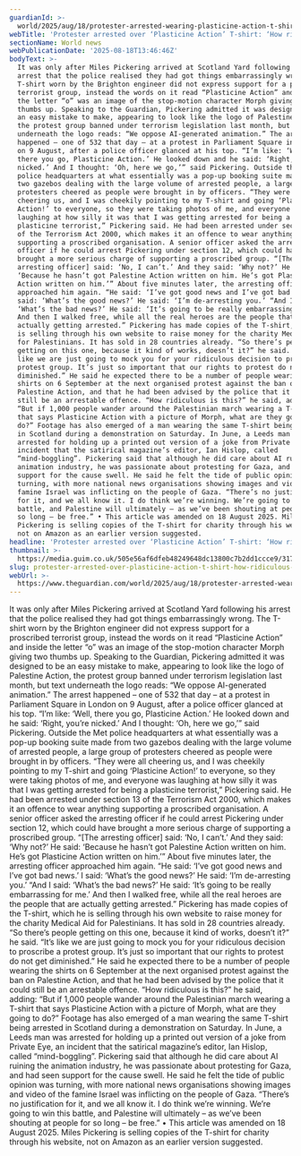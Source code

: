 ```yaml
---
guardianId: >-
  world/2025/aug/18/protester-arrested-wearing-plasticine-action-t-shirt-palestine-gaza-protest
webTitle: 'Protester arrested over ‘Plasticine Action’ T-shirt: ‘How ridiculous is this?’'
sectionName: World news
webPublicationDate: '2025-08-18T13:46:46Z'
bodyText: >-
  It was only after Miles Pickering arrived at Scotland Yard following his
  arrest that the police realised they had got things embarrassingly wrong. The
  T-shirt worn by the Brighton engineer did not express support for a proscribed
  terrorist group, instead the words on it read “Plasticine Action” and inside
  the letter “o” was an image of the stop-motion character Morph giving two
  thumbs up. Speaking to the Guardian, Pickering admitted it was designed to be
  an easy mistake to make, appearing to look like the logo of Palestine Action,
  the protest group banned under terrorism legislation last month, but text
  underneath the logo reads: “We oppose AI-generated animation.” The arrest
  happened – one of 532 that day – at a protest in Parliament Square in London
  on 9 August, after a police officer glanced at his top. “I’m like: ‘Well,
  there you go, Plasticine Action.’ He looked down and he said: ‘Right, you’re
  nicked.’ And I thought: ‘Oh, here we go,’” said Pickering. Outside the Met
  police headquarters at what essentially was a pop-up booking suite made from
  two gazebos dealing with the large volume of arrested people, a large group of
  protesters cheered as people were brought in by officers. “They were all
  cheering us, and I was cheekily pointing to my T-shirt and going ‘Plasticine
  Action!’ to everyone, so they were taking photos of me, and everyone was
  laughing at how silly it was that I was getting arrested for being a
  plasticine terrorist,” Pickering said. He had been arrested under section 13
  of the Terrorism Act 2000, which makes it an offence to wear anything
  supporting a proscribed organisation. A senior officer asked the arresting
  officer if he could arrest Pickering under section 12, which could have
  brought a more serious charge of supporting a proscribed group. “[The
  arresting officer] said: ‘No, I can’t.’ And they said: ‘Why not?’ He said:
  ‘Because he hasn’t got Palestine Action written on him. He’s got Plasticine
  Action written on him.’” About five minutes later, the arresting officer
  approached him again. “He said: ‘I’ve got good news and I’ve got bad news.’ I
  said: ‘What’s the good news?’ He said: ‘I’m de-arresting you.’ “And I said:
  ‘What’s the bad news?’ He said: ‘It’s going to be really embarrassing for me.’
  And then I walked free, while all the real heroes are the people that are
  actually getting arrested.” Pickering has made copies of the T-shirt, which he
  is selling through his own website to raise money for the charity Medical Aid
  for Palestinians. It has sold in 28 countries already. “So there’s people
  getting on this one, because it kind of works, doesn’t it?” he said. “It’s
  like we are just going to mock you for your ridiculous decision to proscribe a
  protest group. It’s just so important that our rights to protest do not get
  diminished.” He said he expected there to be a number of people wearing the
  shirts on 6 September at the next organised protest against the ban on
  Palestine Action, and that he had been advised by the police that it could
  still be an arrestable offence. “How ridiculous is this?” he said, adding:
  “But if 1,000 people wander around the Palestinian march wearing a T-shirt
  that says Plasticine Action with a picture of Morph, what are they going to
  do?” Footage has also emerged of a man wearing the same T-shirt being arrested
  in Scotland during a demonstration on Saturday. In June, a Leeds man was
  arrested for holding up a printed out version of a joke from Private Eye, an
  incident that the satirical magazine’s editor, Ian Hislop, called
  “mind-boggling”. Pickering said that although he did care about AI ruining the
  animation industry, he was passionate about protesting for Gaza, and had seen
  support for the cause swell. He said he felt the tide of public opinion was
  turning, with more national news organisations showing images and video of the
  famine Israel was inflicting on the people of Gaza. “There’s no justification
  for it, and we all know it. I do think we’re winning. We’re going to win this
  battle, and Palestine will ultimately – as we’ve been shouting at people for
  so long – be free.” • This article was amended on 18 August 2025. Miles
  Pickering is selling copies of the T-shirt for charity through his website,
  not on Amazon as an earlier version suggested.
headline: 'Protester arrested over ‘Plasticine Action’ T-shirt: ‘How ridiculous is this?’'
thumbnail: >-
  https://media.guim.co.uk/505e56af6dfeb48249648dc13800c7b2dd1ccce9/317_0_5600_4480/500.jpg
slug: protester-arrested-over-plasticine-action-t-shirt-how-ridiculous-is-this
webUrl: >-
  https://www.theguardian.com/world/2025/aug/18/protester-arrested-wearing-plasticine-action-t-shirt-palestine-gaza-protest
---
```

It was only after Miles Pickering arrived at Scotland Yard following his arrest that the police realised they had got things embarrassingly wrong. The T-shirt worn by the Brighton engineer did not express support for a proscribed terrorist group, instead the words on it read “Plasticine Action” and inside the letter “o” was an image of the stop-motion character Morph giving two thumbs up. Speaking to the Guardian, Pickering admitted it was designed to be an easy mistake to make, appearing to look like the logo of Palestine Action, the protest group banned under terrorism legislation last month, but text underneath the logo reads: “We oppose AI-generated animation.” The arrest happened – one of 532 that day – at a protest in Parliament Square in London on 9 August, after a police officer glanced at his top. “I’m like: ‘Well, there you go, Plasticine Action.’ He looked down and he said: ‘Right, you’re nicked.’ And I thought: ‘Oh, here we go,’” said Pickering. Outside the Met police headquarters at what essentially was a pop-up booking suite made from two gazebos dealing with the large volume of arrested people, a large group of protesters cheered as people were brought in by officers. “They were all cheering us, and I was cheekily pointing to my T-shirt and going ‘Plasticine Action!’ to everyone, so they were taking photos of me, and everyone was laughing at how silly it was that I was getting arrested for being a plasticine terrorist,” Pickering said. He had been arrested under section 13 of the Terrorism Act 2000, which makes it an offence to wear anything supporting a proscribed organisation. A senior officer asked the arresting officer if he could arrest Pickering under section 12, which could have brought a more serious charge of supporting a proscribed group. “[The arresting officer] said: ‘No, I can’t.’ And they said: ‘Why not?’ He said: ‘Because he hasn’t got Palestine Action written on him. He’s got Plasticine Action written on him.’” About five minutes later, the arresting officer approached him again. “He said: ‘I’ve got good news and I’ve got bad news.’ I said: ‘What’s the good news?’ He said: ‘I’m de-arresting you.’ “And I said: ‘What’s the bad news?’ He said: ‘It’s going to be really embarrassing for me.’ And then I walked free, while all the real heroes are the people that are actually getting arrested.” Pickering has made copies of the T-shirt, which he is selling through his own website to raise money for the charity Medical Aid for Palestinians. It has sold in 28 countries already. “So there’s people getting on this one, because it kind of works, doesn’t it?” he said. “It’s like we are just going to mock you for your ridiculous decision to proscribe a protest group. It’s just so important that our rights to protest do not get diminished.” He said he expected there to be a number of people wearing the shirts on 6 September at the next organised protest against the ban on Palestine Action, and that he had been advised by the police that it could still be an arrestable offence. “How ridiculous is this?” he said, adding: “But if 1,000 people wander around the Palestinian march wearing a T-shirt that says Plasticine Action with a picture of Morph, what are they going to do?” Footage has also emerged of a man wearing the same T-shirt being arrested in Scotland during a demonstration on Saturday. In June, a Leeds man was arrested for holding up a printed out version of a joke from Private Eye, an incident that the satirical magazine’s editor, Ian Hislop, called “mind-boggling”. Pickering said that although he did care about AI ruining the animation industry, he was passionate about protesting for Gaza, and had seen support for the cause swell. He said he felt the tide of public opinion was turning, with more national news organisations showing images and video of the famine Israel was inflicting on the people of Gaza. “There’s no justification for it, and we all know it. I do think we’re winning. We’re going to win this battle, and Palestine will ultimately – as we’ve been shouting at people for so long – be free.” • This article was amended on 18 August 2025. Miles Pickering is selling copies of the T-shirt for charity through his website, not on Amazon as an earlier version suggested.
